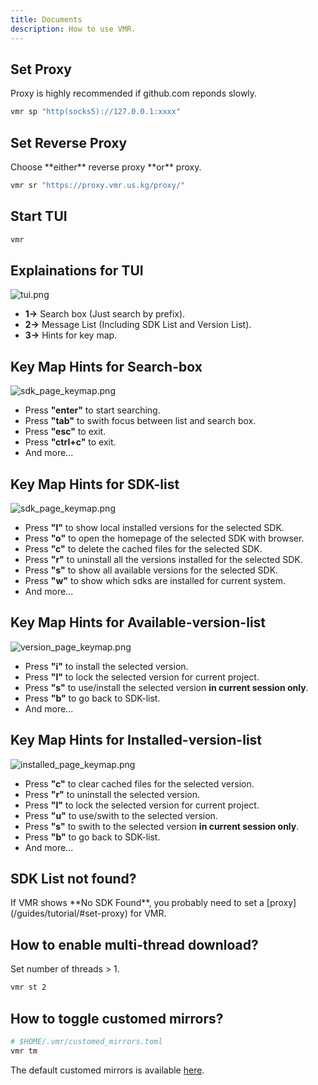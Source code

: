 ```yaml
---
title: Documents
description: How to use VMR.
---
```



## Set Proxy

<Aside type="caution" title="Note">
  Proxy is highly recommended if github.com reponds slowly.
</Aside>

```bash
vmr sp "http(socks5)://127.0.0.1:xxxx"
```

## Set Reverse Proxy

<Aside type="caution" title="Note">
  Choose **either** reverse proxy **or** proxy.
</Aside>

```bash
vmr sr "https://proxy.vmr.us.kg/proxy/"
```

## Start TUI

```bash
vmr
```

## Explainations for TUI

![tui.png](../../../assets/vmr_tui.png)
- **1->** Search box (Just search by prefix).
- **2->** Message List (Including SDK List and Version List).
- **3->** Hints for key map.

## Key Map Hints for Search-box

![sdk_page_keymap.png](../../../assets/vmr_input_keymap.png)
- Press **"enter"** to start searching.
- Press **"tab"** to swith focus between list and search box.
- Press **"esc"** to exit.
- Press **"ctrl+c"** to exit.
- And more...

## Key Map Hints for SDK-list

![sdk_page_keymap.png](../../../assets/vmr_sdk_keymap.png)
- Press **"l"** to show local installed versions for the selected SDK.
- Press **"o"** to open the homepage of the selected SDK with browser.
- Press **"c"** to delete the cached files for the selected SDK.
- Press **"r"** to uninstall all the versions installed for the selected SDK.
- Press **"s"** to show all available versions for the selected SDK.
- Press **"w"** to show which sdks are installed for current system.
- And more...

## Key Map Hints for Available-version-list

![version_page_keymap.png](../../../assets/vmr_version_keymap.png)
- Press **"i"** to install the selected version.
- Press **"l"** to lock the selected version for current project.
- Press **"s"** to use/install the selected version **in current session only**.
- Press **"b"** to go back to SDK-list.
- And more...

## Key Map Hints for Installed-version-list

![installed_page_keymap.png](../../../assets/vmr_installed_keymap.png)
- Press **"c"** to clear cached files for the selected version.
- Press **"r"** to uninstall the selected version.
- Press **"l"** to lock the selected version for current project.
- Press **"u"** to use/swith to the selected version.
- Press **"s"** to swith to the selected version **in current session only**.
- Press **"b"** to go back to SDK-list.
- And more...

## SDK List not found?

<Aside type="caution" title="Note">
  If VMR shows **No SDK Found**, you probably need to set a [proxy](/guides/tutorial/#set-proxy) for VMR.
</Aside>

## How to enable multi-thread download?

Set number of threads > 1.
```bash
vmr st 2
```

## How to toggle customed mirrors?

```bash
# $HOME/.vmr/customed_mirrors.toml
vmr tm
```
The default customed mirrors is available [here](https://github.com/gvcgo/vsources/blob/main/mirrors/customed_mirrors.toml).
